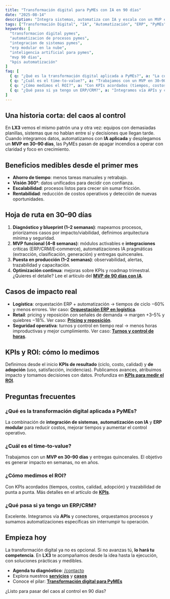 ```yaml
---
title: "Transformación digital para PyMEs con IA en 90 días"
date: "2025-08-14"
description: "Integra sistemas, automatiza con IA y escala con un MVP en 30–90 días. Beneficios, casos reales y hoja de ruta para PyMEs."
tags: ["Transformación Digital", "IA", "Automatización", "ERP", "PyMEs"]
keywords: [
  "transformacion digital pymes",
  "automatizacion de procesos pymes",
  "integracion de sistemas pymes",
  "erp modular en la nube",
  "inteligencia artificial para pymes",
  "mvp 90 dias",
  "kpis automatización"
]
faq: [
  { q: "¿Qué es la transformación digital aplicada a PyMEs?", a: "La combinación de integración de sistemas, automatización con IA y ERP modular para reducir costos, mejorar tiempos y aumentar el control operativo." },
  { q: "¿Cuál es el time‑to‑value?", a: "Trabajamos con un MVP en 30–90 días y entregas quincenales. El objetivo es generar impacto en semanas." },
  { q: "¿Cómo medimos el ROI?", a: "Con KPIs acordados (tiempos, costos, calidad, adopción) y trazabilidad de punta a punta." },
  { q: "¿Qué pasa si ya tengo un ERP/CRM?", a: "Integramos vía APIs y conectores, orquestamos procesos y sumamos automatizaciones sin interrumpir tu operación." }
]
---
```


## Una historia corta: del caos al control

En **LX3** vemos el mismo patrón una y otra vez: equipos con demasiadas planillas, sistemas que no hablan entre sí y decisiones que llegan tarde. Cuando integramos datos, automatizamos con **IA aplicada** y desplegamos un **MVP en 30–90 días**, las PyMEs pasan de apagar incendios a operar con claridad y foco en crecimiento.

## Beneficios medibles desde el primer mes

- **Ahorro de tiempo**: menos tareas manuales y retrabajo.
- **Visión 360°**: datos unificados para decidir con confianza.
- **Escalabilidad**: procesos listos para crecer sin sumar fricción.
- **Rentabilidad**: reducción de costos operativos y detección de nuevas oportunidades.

## Hoja de ruta en 30–90 días

1. **Diagnóstico y blueprint (1–2 semanas)**: mapeamos procesos, priorizamos casos por impacto/viabilidad, definimos arquitectura mínima y seguridad.
2. **MVP funcional (4–8 semanas)**: módulos activables e **integraciones** críticas (ERP/CRM/E‑commerce), automatizaciones IA pragmáticas (extracción, clasificación, generación) y entregas quincenales.
3. **Puesta en producción (1–2 semanas)**: observabilidad, alertas, trazabilidad y capacitación.
4. **Optimización continua**: mejoras sobre KPIs y roadmap trimestral. ¿Quieres el detalle? Lee el artículo del **[MVP de 90 días con IA](/blog/mvp-90-dias-ia)**.

## Casos de impacto real

- **Logística**: orquestación ERP + automatización → tiempos de ciclo −60% y menos errores. Ver caso: **[Orquestación ERP en logística](/casos/logistica-erp-orquestacion)**.
- **Retail**: pricing y reposición con señales de demanda → margen +3–5% y quiebres −18%. Ver caso: **[Pricing y reposición](/casos/retail-pricing-reposicion)**.
- **Seguridad operativa**: turnos y control en tiempo real → menos horas improductivas y mejor cumplimiento. Ver caso: **[Turnos y control de horas](/casos/seguridad-operativa-turnos)**.

## KPIs y ROI: cómo lo medimos

Definimos desde el inicio **KPIs de resultado** (ciclo, costo, calidad) y **de adopción** (uso, satisfacción, incidencias). Publicamos avances, atribuimos impacto y tomamos decisiones con datos. Profundiza en **[KPIs para medir el ROI](/blog/kpis-roi-automatizacion)**.

## Preguntas frecuentes

### ¿Qué es la transformación digital aplicada a PyMEs?
La combinación de **integración de sistemas**, **automatización con IA** y **ERP modular** para reducir costos, mejorar tiempos y aumentar el control operativo.

### ¿Cuál es el time‑to‑value?
Trabajamos con un **MVP en 30–90 días** y entregas quincenales. El objetivo es generar impacto en semanas, no en años.

### ¿Cómo medimos el ROI?
Con KPIs acordados (tiempos, costos, calidad, adopción) y trazabilidad de punta a punta. Más detalles en el artículo de **[KPIs](/blog/kpis-roi-automatizacion)**.

### ¿Qué pasa si ya tengo un ERP/CRM?
Excelente. Integramos vía **APIs** y conectores, orquestamos procesos y sumamos automatizaciones específicas sin interrumpir tu operación.

## Empieza hoy

La transformación digital ya no es opcional. Si no avanzas tú, **lo hará tu competencia**. En **LX3** te acompañamos desde la idea hasta la ejecución, con soluciones prácticas y medibles.

- **Agenda tu diagnóstico**: [/contacto](/contacto)
- Explora nuestros **[servicios](/servicios)** y **[casos](/casos)**
- Conoce el pilar: **[Transformación digital para PyMEs](/transformacion-digital-pymes)**

¿Listo para pasar del caos al control en 90 días?


